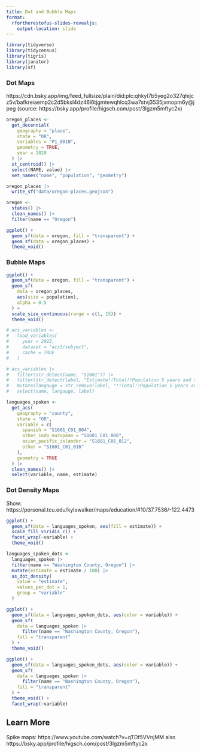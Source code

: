 ```yaml
---
title: Dot and Bubble Maps
format:
  rfortherestofus-slides-revealjs:
    output-location: slide
---
```


```r
library(tidyverse)
library(tidycensus)
library(tigris)
library(janitor)
library(sf)
```

### Dot Maps

::: {.notes}
https://cdn.bsky.app/img/feed_fullsize/plain/did:plc:qhkyl7b5yeg2o327qhijcz5v/bafkreiaemp2c2d5bksl4dz46l6tjgmtewqhlcq3wa7stvj3535jxmopm6y@jpeg (source: https://bsky.app/profile/higsch.com/post/3lgzm5mftyc2x)
:::

```r
oregon_places <-
  get_decennial(
    geography = "place",
    state = "OR",
    variables = "P1_001N",
    geometry = TRUE,
    year = 2020
  ) |>
  st_centroid() |>
  select(NAME, value) |>
  set_names("name", "population", "geometry")

oregon_places |>
  write_sf("data/oregon-places.geojson")

oregon <-
  states() |>
  clean_names() |>
  filter(name == "Oregon")
```

```r
ggplot() +
  geom_sf(data = oregon, fill = "transparent") +
  geom_sf(data = oregon_places) +
  theme_void()
```

### Bubble Maps

```r
ggplot() +
  geom_sf(data = oregon, fill = "transparent") +
  geom_sf(
    data = oregon_places,
    aes(size = population),
    alpha = 0.5
  ) +
  scale_size_continuous(range = c(1, 15)) +
  theme_void()
```


```r
# acs_variables <-
#   load_variables(
#     year = 2023,
#     dataset = "acs5/subject",
#     cache = TRUE
#   )

# acs_variables |>
#   filter(str_detect(name, "S1601")) |>
#   filter(str_detect(label, "Estimate!!Total!!Population 5 years and over!!SPEAK A LANGUAGE OTHER THAN ENGLISH!!")) |>
#   mutate(langauge = str_remove(label, "!!Total!!Population 5 years and over!!SPEAK A LANGUAGE OTHER THAN ENGLISH!!")) |>
#   select(name, langauge, label)

languages_spoken <-
  get_acs(
    geography = "county",
    state = "OR",
    variable = c(
      spanish = "S1601_C01_004",
      other_indo_european = "S1601_C01_008",
      asian_pacific_islander = "S1601_C01_012",
      other = "S1601_C01_016"
    ),
    geometry = TRUE
  ) |>
  clean_names() |>
  select(variable, name, estimate)
```

### Dot Density Maps

::: {.notes}
Show: https://personal.tcu.edu/kylewalker/maps/education/#10/37.7536/-122.4473
:::

```r
ggplot() +
  geom_sf(data = languages_spoken, aes(fill = estimate)) +
  scale_fill_viridis_c() +
  facet_wrap(~variable) +
  theme_void()
```

```r
languages_spoken_dots <-
  languages_spoken |>
  filter(name == "Washington County, Oregon") |>
  mutate(estimate = estimate / 100) |>
  as_dot_density(
    value = "estimate",
    values_per_dot = 1,
    group = "variable"
  )
```

```r
ggplot() +
  geom_sf(data = languages_spoken_dots, aes(color = variable)) +
  geom_sf(
    data = languages_spoken |>
      filter(name == "Washington County, Oregon"),
    fill = "transparent"
  ) +
  theme_void()
```

```r
ggplot() +
  geom_sf(data = languages_spoken_dots, aes(color = variable)) +
  geom_sf(
    data = languages_spoken |>
      filter(name == "Washington County, Oregon"),
    fill = "transparent"
  ) +
  theme_void() +
  facet_wrap(~variable)
```


## Learn More

Spike maps: https://www.youtube.com/watch?v=qTDf5VVnjMM also https://bsky.app/profile/higsch.com/post/3lgzm5mftyc2x